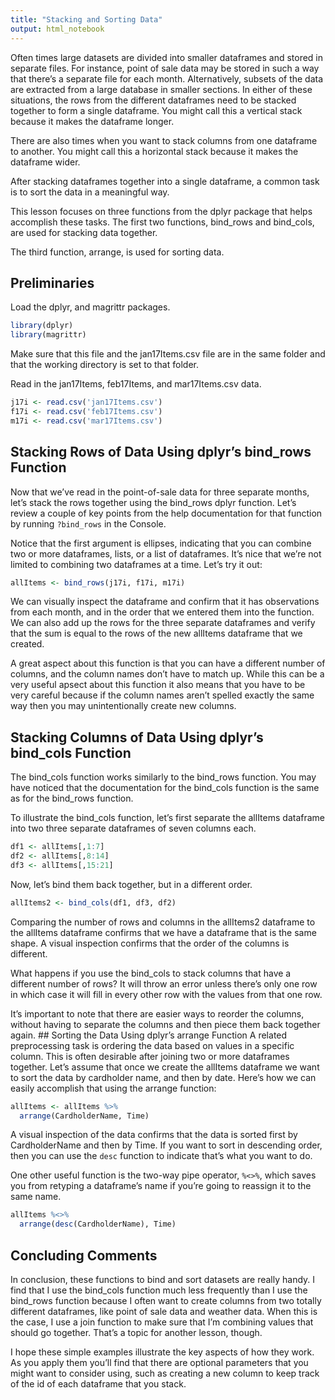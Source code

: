 ---
title: "Stacking and Sorting Data"
output: html_notebook
---
Often times large datasets are divided into smaller dataframes and stored in separate files. For instance, point of sale data may be stored in such a way that there's a separate file for each month. Alternatively, subsets of the data are extracted from a large database in smaller sections. In either of these situations, the rows from the different dataframes need to be stacked together to form a single dataframe. You might call this a vertical stack because it makes the dataframe longer.

There are also times when you want to stack columns from one dataframe to another. You might call this a horizontal stack because it makes the dataframe wider.

After stacking dataframes together into a single dataframe, a common task is to sort the data in a meaningful way.

This lesson focuses on three functions from the dplyr package that helps accomplish these tasks. The first two functions, bind_rows and bind_cols, are used for stacking data together.

The third function, arrange, is used for sorting data.

## Preliminaries
Load the dplyr, and magrittr packages.
```{r}
library(dplyr)
library(magrittr)
```
Make sure that this file and the jan17Items.csv file are in the same folder and that the working directory is set to that folder.

Read in the jan17Items, feb17Items, and mar17Items.csv data.
```{r}
j17i <- read.csv('jan17Items.csv')
f17i <- read.csv('feb17Items.csv')
m17i <- read.csv('mar17Items.csv')
```

## Stacking Rows of Data Using dplyr's bind_rows Function
Now that we've read in the point-of-sale data for three separate months, let's stack the rows together using the bind_rows dplyr function. Let's review a couple of key points from the help documentation for that function by running `?bind_rows` in the Console.

Notice that the first argument is ellipses, indicating that you can combine two or more dataframes, lists, or a list of dataframes. It's nice that we're not limited to combining two dataframes at a time. Let's try it out:

```{r}
allItems <- bind_rows(j17i, f17i, m17i)
```
We can visually inspect the dataframe and confirm that it has observations from each month, and in the order that we entered them into the function. We can also add up the rows for the three separate dataframes and verify that the sum is equal to the rows of the new allItems dataframe that we created.

A great aspect about this function is that you can have a different number of columns, and the column names don't have to match up. While this can be a very useful apsect about this function it also means that you have to be very careful because if the column names aren't spelled exactly the same way then you may unintentionally create new columns.

## Stacking Columns of Data Using dplyr's bind_cols Function
The bind_cols function works similarly to the bind_rows function. You may have noticed that the documentation for the bind_cols function is the same as for the bind_rows function. 

To illustrate the bind_cols function, let's first separate the allItems dataframe into two three separate dataframes of seven columns each.
```{r}
df1 <- allItems[,1:7]
df2 <- allItems[,8:14]
df3 <- allItems[,15:21]
```

Now, let's bind them back together, but in a different order.
```{r}
allItems2 <- bind_cols(df1, df3, df2)
```
Comparing the number of rows and columns in the allItems2 dataframe to the allItems dataframe confirms that we have a dataframe that is the same shape. A visual inspection confirms that the order of the columns is different.

What happens if you use the bind_cols to stack columns that have a different number of rows? It will throw an error unless there's only one row in which case it will fill in every other row with the values from that one row.

It's important to note that there are easier ways to reorder the columns, without having to separate the columns and then piece them back together again.
## Sorting the Data Using dplyr's arrange Function
A related preprocessing task is ordering the data based on values in a specific column. This is often desirable after joining two or more dataframes together. Let's assume that once we create the allItems dataframe we want to sort the data by cardholder name, and then by date. Here's how we can easily accomplish that using the arrange function:
```{r}
allItems <- allItems %>%
  arrange(CardholderName, Time)
```
A visual inspection of the data confirms that the data is sorted first by CardholderName and then by Time. If you want to sort in descending order, then you can use the `desc` function to indicate that's what you want to do.

One other useful function is the two-way pipe operator, `%<>%`, which saves you from retyping a dataframe's name if you're going to reassign it to the same name.

```{r}
allItems %<>%
  arrange(desc(CardholderName), Time)
```
## Concluding Comments
In conclusion, these functions to bind and sort datasets are really handy. I find that I use the bind_cols function much less frequently than I use the bind_rows function because I often want to create columns from two totally different dataframes, like point of sale data and weather data. When this is the case, I use a join function to make sure that I'm combining values that should go together. That's a topic for another lesson, though.

I hope these simple examples illustrate the key aspects of how they work. As you apply them you'll find that there are optional parameters that you might want to consider using, such as creating a new column to keep track of the id of each dataframe that you stack.

